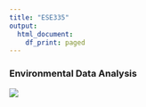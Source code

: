 ---
title: "ESE335"
output:
  html_document:
    df_print: paged
---
### Environmental Data Analysis
![](figs/ese335.jpg)
